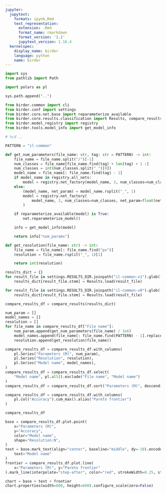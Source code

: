 ```yaml
---
jupyter:
  jupytext:
    formats: ipynb,Rmd
    text_representation:
      extension: .Rmd
      format_name: rmarkdown
      format_version: '1.2'
      jupytext_version: 1.16.4
  kernelspec:
    display_name: birder
    language: python
    name: birder
---
```


```python
import sys
from pathlib import Path

import polars as pl
```

```python
sys.path.append("..")
```

```python
from birder.common import cli
from birder.conf import settings
from birder.core.net.base import reparameterize_available
from birder.core.results.classification import Results, compare_results
from birder.model_registry import registry
from birder.tools.model_info import get_model_info
```

```python
# %cd ..
```

```python
PATTERN = "il-common"
```

```python
def get_num_parameters(file_name: str, tag: str = PATTERN) -> int:
    file_name = file_name.split("/")[-1]
    num_classes = file_name[file_name.find(tag) + len(tag) + 1 :]
    num_classes = int(num_classes.split("_")[0])
    model_name = file_name[: file_name.find(tag) - 1]
    if model_name in registry.all_nets:
        model = registry.net_factory(model_name, 3, num_classes=num_classes)
    else:
        (model_name, net_param) = model_name.rsplit("_", 1)
        model = registry.net_factory(
            model_name, 3, num_classes=num_classes, net_param=float(net_param)
        )

    if reparameterize_available(model) is True:
        net.reparameterize_model()

    info = get_model_info(model)

    return info["num_params"]
```

```python
def get_resolution(file_name: str) -> int:
    file_name = file_name[: file_name.find("px")]
    resolution = file_name.rsplit("_", 1)[1]

    return int(resolution)
```

```python
results_dict = {}
for result_file in settings.RESULTS_DIR.joinpath("il-common-v1").glob(f"*{PATTERN}*"):
    results_dict[result_file.stem] = Results.load(result_file)

for result_file in settings.RESULTS_DIR.joinpath("il-common-v0").glob(f"*{PATTERN}*"):
    results_dict[result_file.stem] = Results.load(result_file)
```

```python
compare_results_df = compare_results(results_dict)
```

```python
num_param = []
model_names = []
resolution = []
for file_name in compare_results_df["File name"]:
    num_param.append(get_num_parameters(file_name) / 1e6)
    model_names.append(file_name[: file_name.find(PATTERN) - 1].replace("_", " "))
    resolution.append(get_resolution(file_name))
```

```python
compare_results_df = compare_results_df.with_columns(
    pl.Series("Parameters (M)", num_param),
    pl.Series("Resolution", resolution),
    pl.Series("Model name", model_names),
)
compare_results_df = compare_results_df.select(
    "Model name", pl.all().exclude("File name", "Model name")
)
compare_results_df = compare_results_df.sort("Parameters (M)", descending=False)
```

```python
compare_results_df = compare_results_df.with_columns(
    pl.col("Accuracy").cum_max().alias("Pareto frontier")
)
```

```python
compare_results_df
```

```python
base = compare_results_df.plot.point(
    x="Parameters (M)",
    y="Accuracy",
    color="Model name",
    shape="Resolution:N",
)
text = base.mark_text(align="center", baseline="middle", dy=-10).encode(
    text="Model name"
)
frontier = compare_results_df.plot.line(
    x="Parameters (M)", y="Pareto frontier"
).mark_line(interpolate="step-after", color="red", strokeWidth=0.25, strokeDash=(2, 2))

chart = base + text + frontier
chart.properties(width=800, height=600).configure_scale(zero=False)
```
